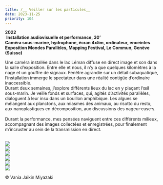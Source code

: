 ```yaml
---
title: /__ Veiller sur les particules__
date: 2023-11-25
priority: 104
---
```

**2022**\
 **Installation audiovisuelle et performance, 30’** \
**Caméra sous-marine, hydrophone, écran 4x5m, ordinateur, enceintes** \
**Exposition Mondes Parallèles, Mapping Festival, Le Commun, Genève (Suisse)**&#x20;

Une caméra installée dans le lac Léman diffuse en direct image et son dans la salle d’exposition. Entre elle et nous, il n’y a que quelques kilomètres à la nage et un gouffre de signaux. Fenêtre agrandie sur un détail subaquatique, l’installation immerge le spectateur dans une réalité contigüe d’ordinaire inaccessible. \
Durant deux semaines, j’explore différents lieux du lac en y plaçant l’œil sous-marin. Je veille fonds et surfaces, qui, agités d’activités parallèles, dialoguent à leur insu dans un bouillon amphibique. Les algues se mélangent aux planctons, aux miasmes des animaux, au risotto du resto, aux nanoplastiques en décomposition, aux discussions des nageur·euse·s. \
\
Durant la performance, mes pensées naviguent entre ces différents milieux, accompagnant des images collectées et enregistrées, pour finalement m’incruster au sein de la transmission en direct.

<VimeoEmbed videoId={825114408} />

\
![](src/assets/images/projects/veiller-sur-les-particules/installe_1_DSC04230_R.jpg)\
![](src/assets/images/projects/veiller-sur-les-particules/perf_1_DSC04188_R1.jpg)\
![](src/assets/images/projects/veiller-sur-les-particules/perf_3_DSC04169_R.jpg)\
![](src/assets/images/projects/veiller-sur-les-particules/perf_4_DSC04170.jpg)\
![](src/assets/images/projects/veiller-sur-les-particules/perf_6_DSC04077_R3.jpg)\
![](src/assets/images/projects/veiller-sur-les-particules/perf_7_DSC04099_R.jpg)

© Vania Jaikin Miyazaki
